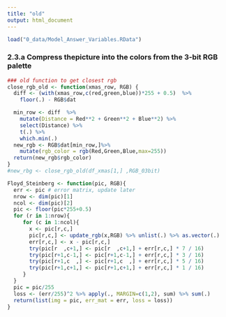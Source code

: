 ```yaml
---
title: "old"
output: html_document
---
```



```r
load("0_data/Model_Answer_Variables.RData")
```


### 2.3.a Compress thepicture into the colors from the 3-bit RGB palette


```r
### old function to get closest rgb
close_rgb_old <- function(xmas_row, RGB) {
  diff <- (with(xmas_row,c(red,green,blue))*255 + 0.5)  %>% 
    floor(.) - RGB$dat

  min_row <- diff  %>%
    mutate(Distance = Red**2 + Green**2 + Blue**2) %>%
    select(Distance) %>%
    t(.) %>%
    which.min(.)
  new_rgb <- RGB$dat[min_row,]%>% 
    mutate(rgb_color = rgb(Red,Green,Blue,max=255))
  return(new_rgb$rgb_color)
}
#new_rbg <- close_rgb_old(df_xmas[1,] ,RGB_03bit)
```


```r
Floyd_Steinberg <- function(pic, RGB){
  err <- pic # error matrix, update later
  nrow <- dim(pic)[1]
  ncol <- dim(pic)[2]
  pic <- floor(pic*255+0.5)
  for (r in 1:nrow){
     for (c in 1:ncol){
       x <- pic[r,c,] 
       pic[r,c,] <- update_rgb(x,RGB) %>% unlist(.) %>% as.vector(.)
       err[r,c,] <- x - pic[r,c,] 
       try(pic[r  ,c+1,] <- pic[r  ,c+1,] + err[r,c,] * 7 / 16)
       try(pic[r+1,c-1,] <- pic[r+1,c-1,] + err[r,c,] * 3 / 16)
       try(pic[r+1,c  ,] <- pic[r+1,c  ,] + err[r,c,] * 5 / 16)
       try(pic[r+1,c+1,] <- pic[r+1,c+1,] + err[r,c,] * 1 / 16)
     } 
  }
  pic = pic/255
  loss <- (err/255)^2 %>% apply(., MARGIN=c(1,2), sum) %>% sum(.)
  return(list(img = pic, err_mat = err, loss = loss))
}
```
